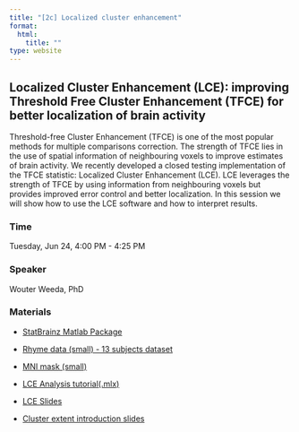 ```yaml
---
title: "[2c] Localized cluster enhancement"
format:
  html:
    title: ""
type: website
---
```


##  Localized Cluster Enhancement (LCE): improving Threshold Free Cluster Enhancement (TFCE) for better localization of brain activity

Threshold-free Cluster Enhancement (TFCE) is one of the most popular methods for multiple comparisons correction. The strength of TFCE lies in the use of spatial information of neighbouring voxels to improve estimates of brain activity. We recently developed a closed testing implementation of the TFCE statistic: Localized Cluster Enhancement (LCE). LCE leverages the strength of TFCE by using information from neighbouring voxels but provides improved error control and better localization. In this session we will show how to use the LCE software and how to interpret results.
 

### Time

Tuesday, Jun 24, 4:00 PM - 4:25 PM

### Speaker

Wouter Weeda, PhD <a href='https://wdweeda.github.io/'><i class="bi bi-globe"></i></a> 
<a href='https://github.com/wdweeda'><i class="bi bi-github"></i></a>
<a href='https://bsky.app/profile/wouterweeda.bsky.social'><i class="bi bi-bluesky"></i></a>

### Materials

- [StatBrainz Matlab Package](https://github.com/sjdavenport/StatBrainz)

- [Rhyme data (small) - 13 subjects dataset](static/data_files/full_data_13_small.nii.gz)

- [MNI mask (small)](static/data_files/MNImask_small.nii.gz)

- [LCE Analysis tutorial(.mlx)](static/data_files/LCE_tutorial_educourse_real.mlx)

- [LCE Slides](static/data_files/OHBM_2025_lce_intro.pdf)

- [Cluster extent introduction slides](static/data_files/OHBM_2025_cluster_revisited.pdf)
